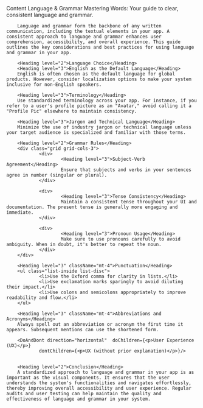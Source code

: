 
<Meta title="Content/Language" />

<Unstyled>
        <Subheading>Content</Subheading>
        <Heading level="1">Language & Grammar</Heading>
        <Lead>Mastering Words: Your guide to clear, consistent language and grammar.</Lead>

        Language and grammar form the backbone of any written communication, including the textual elements in your app. A consistent approach to language and grammar enhances user comprehension, accessibility, and overall experience. This guide outlines the key considerations and best practices for using language and grammar in your app.

        <Heading level="2">Language Choice</Heading>
        <Heading level="3">English as the Default Language</Heading>
        English is often chosen as the default language for global products. However, consider localization options to make your system inclusive for non-English speakers.

        <Heading level="3">Terminology</Heading>
        Use standardized terminology across your app. For instance, if you refer to a user's profile picture as an "Avatar," avoid calling it a "Profile Pic" elsewhere to maintain consistency.

        <Heading level="3">Jargon and Technical Language</Heading>
        Minimize the use of industry jargon or technical language unless your target audience is specialized and familiar with those terms.

        <Heading level="2">Grammar Rules</Heading>
        <div class="grid grid-cols-3">
                <div>
                        <Heading level="3">Subject-Verb Agreement</Heading>
                        Ensure that subjects and verbs in your sentences agree in number (singular or plural).
                </div>

                <div>
                        <Heading level="3">Tense Consistency</Heading>
                        Maintain a consistent tense throughout your UI and documentation. The present tense is generally more engaging and immediate.
                </div>

                <div>
                        <Heading level="3">Pronoun Usage</Heading>
                        Make sure to use pronouns carefully to avoid ambiguity. When in doubt, it's better to repeat the noun.
                </div>
        </div>

        <Heading level="3" className="mt-4">Punctuation</Heading>
        <ul class="list-inside list-disc">
                <li>Use the Oxford comma for clarity in lists.</li>
                <li>Use exclamation marks sparingly to avoid diluting their impact.</li>
                <li>Use colons and semicolons appropriately to improve readability and flow.</li>
        </ul>

        <Heading level="3" className="mt-4">Abbreviations and Acronyms</Heading>
        Always spell out an abbreviation or acronym the first time it appears. Subsequent mentions can use the shortened form.

        <DoAndDont direction="horizontal"  doChildren={<p>User Experience (UX)</p>} 
                dontChildren={<p>UX (without prior explanation)</p>}/>


        <Heading level="2">Conclusion</Heading>
        A standardized approach to language and grammar in your app is as important as the visual components. It ensures that the user understands the system's functionalities and navigates effortlessly, thereby improving overall accessibility and user experience. Regular audits and user testing can help maintain the quality and effectiveness of language and grammar in your system.

</Unstyled>